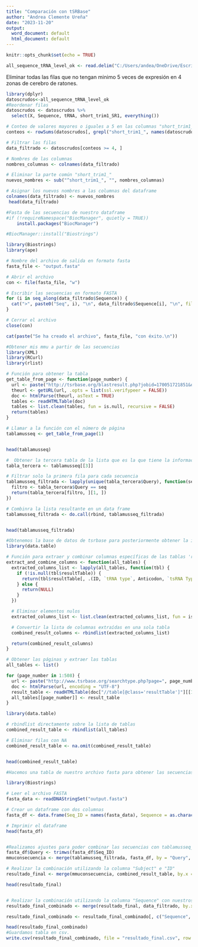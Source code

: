 ---
title: "Comparación con tSRBase"
author: "Andrea Clemente Ureña"
date: "2023-11-20"
output:
  word_document: default
  html_document: default
---

```{r setup, include=FALSE}
knitr::opts_chunk$set(echo = TRUE)
```
```{r}
all_sequence_tRNA_level_ok <- read.delim("C:/Users/andea/OneDrive/Escritorio/TFM/all_sequence_tRNA_level_ok.csv")
```


Eliminar todas las filas que no tengan minimo 5 veces de expresión en 4 zonas de cerebro de ratones.

```{r}
library(dplyr)
datoscrudos<-all_sequence_tRNA_level_ok
#Reordenar filas 
datoscrudos <- datoscrudos %>%
  select(X, Sequence, tRNA, short_trim1_SR1, everything())

# Conteo de valores mayores o iguales a 5 en las columnas "short_trim1_"
conteos <- rowSums(datoscrudos[, grepl("short_trim1_", names(datoscrudos))] >= 5)

# Filtrar las filas 
data_filtrado <- datoscrudos[conteos >= 4, ]

# Nombres de las columnas
nombres_columnas <- colnames(data_filtrado)

# Eliminar la parte común "short_trim1_"
nuevos_nombres <- sub("^short_trim1_", "", nombres_columnas)

# Asignar los nuevos nombres a las columnas del dataframe
colnames(data_filtrado) <- nuevos_nombres
 head(data_filtrado)
```


```{r}
#Fasta de las secuencias de nuestro dataframe
#if (!requireNamespace("BiocManager", quietly = TRUE))
    install.packages("BiocManager")

#BiocManager::install("Biostrings")
```
```{r}
library(Biostrings)
library(ape)

# Nombre del archivo de salida en formato fasta
fasta_file <- "output.fasta"

# Abrir el archivo
con <- file(fasta_file, "w")

# Escribir las secuencias en formato FASTA
for (i in seq_along(data_filtrado$Sequence)) {
  cat(">", paste0("Seq", i), "\n", data_filtrado$Sequence[i], "\n", file = con, append = TRUE)
}

# Cerrar el archivo
close(con)

cat(paste("Se ha creado el archivo", fasta_file, "con éxito.\n"))
```

```{r}
#Obtener mis mmu a partir de las secuencias
library(XML)
library(RCurl)
library(rlist)

# Función para obtener la tabla 
get_table_from_page <- function(page_number) {
  url <- paste("http://tsrbase.org/blastresult.php?jobid=170051721851&opt=none", sep="")
  theurl <- getURL(url, .opts = list(ssl.verifypeer = FALSE))
  doc <- htmlParse(theurl, asText = TRUE)
  tables <- readHTMLTable(doc)
  tables <- list.clean(tables, fun = is.null, recursive = FALSE)
  return(tables)
}

# Llamar a la función con el número de página
tablamusseq <- get_table_from_page(1)


head(tablamusseq)

```
```{r}
#  Obtener la tercera tabla de la lista que es la que tiene la información que nos interesa.
tabla_tercera <- tablamusseq[[3]]

# Filtrar solo la primera fila para cada secuencia
tablamusseq_filtrada <- lapply(unique(tabla_tercera$Query), function(seq) {
  filtro <- tabla_tercera$Query == seq
  return(tabla_tercera[filtro, ][1, ])
})

# Combinra la lista resultante en un data frame
tablamusseq_filtrada <- do.call(rbind, tablamusseq_filtrada)


head(tablamusseq_filtrada)


```


```{r}
#Obtenemos la base de datos de tsrbase para posteriormente obtener la información de nuestros mmu.
library(data.table)

# Función para extraer y combinar columnas específicas de las tablas 'resultTable'
extract_and_combine_columns <- function(all_tables) {
  extracted_columns_list <- lapply(all_tables, function(tbl) {
    if (!is.null(tbl$resultTable)) {
      return(tbl$resultTable[, .(ID, `tRNA type`, Anticodon, `tsRNA Type`, Species)])
    } else {
      return(NULL)
    }
  })

  # Eliminar elementos nulos
  extracted_columns_list <- list.clean(extracted_columns_list, fun = is.null, recursive = FALSE)

  # Convertir la lista de columnas extraídas en una sola tabla
  combined_result_columns <- rbindlist(extracted_columns_list)

  return(combined_result_columns)
}

# Obtener las páginas y extraer las tablas
all_tables <- list()

for (page_number in 1:508) {
  url <- paste("http://www.tsrbase.org/searchtype.php?page=", page_number, "&submit=Get%20sequences&sel_Province=Mus%20musculus&sel_City=&sel_County=&pos=All", sep="")
  doc <- htmlParse(url, encoding = "UTF-8")
  result_table <- readHTMLTable(doc["//table[@class='resultTable']"][[1]])
  all_tables[[page_number]] <- result_table
}


```

```{r}
library(data.table)

# rbindlist directamente sobre la lista de tablas
combined_result_table <- rbindlist(all_tables)

# Eliminar filas con NA
combined_result_table <- na.omit(combined_result_table)


head(combined_result_table)


```

```{r}
#Hacemos una tabla de nuestro archivo fasta para obtener las secuencias con su Seq, así posteriormente se podrá relacionar con la tabla combinada de nuestros mmu con la base de datos.

library(Biostrings)

# Leer el archivo FASTA
fasta_data <- readDNAStringSet("output.fasta")

# Crear un dataframe con dos columnas
fasta_df <- data.frame(Seq_ID = names(fasta_data), Sequence = as.character(fasta_data), stringsAsFactors = FALSE)

# Imprimir el dataframe
head(fasta_df)



```
```{r}
#Realizamos ajustes para poder combinar las secuencias con tablamusseq_filtrada
fasta_df$Query <- trimws(fasta_df$Seq_ID)
mmuconsecuencia <- merge(tablamusseq_filtrada, fasta_df, by = "Query", all.x = TRUE)

```
```{r}
# Realizar la combinación utilizando la columna "Subject" e "ID"
resultado_final <- merge(mmuconsecuencia, combined_result_table, by.x = "Subject", by.y = "ID", all.x = TRUE)

head(resultado_final)



```
```{r}

# Realizar la combinación utilizando la columna "Sequence" con nuestros datos con los contajes
resultado_final_combinado <- merge(resultado_final, data_filtrado, by.x = "Sequence", by.y = "Sequence", all.x = TRUE)

resultado_final_combinado <- resultado_final_combinado[, c("Sequence", "Subject", "Query", "tRNA Type", "Anticodon","tRNA", "tsRNA Type", "Blast Score", "Identities (Query length)", "Similarity Percentage", "Expect", "SR1", "SR2", "SR3", "SR4", "SW1", "SW2", "SW3", "SW4", "CR1", "CR2", "CR3", "CR4", "CW1", "CW2", "CW3", "CW4")]

head(resultado_final_combinado)
#Guardamos tabla en csv.
write.csv(resultado_final_combinado, file = "resultado_final.csv", row.names = FALSE)

```



